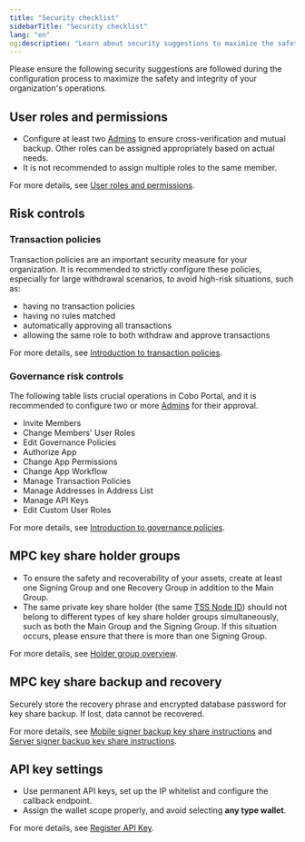 ```yaml
---
title: "Security checklist"
sidebarTitle: "Security checklist"
lang: "en"
og:description: "Learn about security suggestions to maximize the safety and integrity of your organization's operations."
---
```


Please ensure the following security suggestions are followed during the configuration process to maximize the safety and integrity of your organization's operations.

## User roles and permissions
- Configure at least two [Admins](/en/portal/organization/roles-and-permissions) to ensure cross-verification and mutual backup. Other roles can be assigned appropriately based on actual needs. 
- It is not recommended to assign multiple roles to the same member.

For more details, see [User roles and permissions](/en/portal/organization/roles-and-permissions).

## Risk controls

### Transaction policies
Transaction policies are an important security measure for your organization. It is recommended to strictly configure these policies, especially for large withdrawal scenarios, to avoid high-risk situations, such as:
- having no transaction policies
- having no rules matched
- automatically approving all transactions
- allowing the same role to both withdraw and approve transactions

For more details, see [Introduction to transaction policies](/en/portal/risk-controls/tx-policies-overview).

### Governance risk controls
The following table lists crucial operations in Cobo Portal, and it is recommended to configure two or more [Admins](/en/portal/organization/roles-and-permissions) for their approval.

- Invite Members
- Change Members' User Roles
- Edit Governance Policies
- Authorize App
- Change App Permissions
- Change App Workflow
- Manage Transaction Policies
- Manage Addresses in Address List
- Manage API Keys
- Edit Custom User Roles

For more details, see [Introduction to governance policies](/en/portal/organization/governance-intro).

## MPC key share holder groups
- To ensure the safety and recoverability of your assets, create at least one Signing Group and one Recovery Group in addition to the Main Group.
- The same private key share holder (the same [TSS Node ID](/en/portal/glossary#tss-node)) should not belong to different types of key share holder groups simultaneously, such as both the Main Group and the Signing Group. If this situation occurs, please ensure that there is more than one Signing Group.

For more details, see [Holder group overview](/en/portal/mpc-wallets/ocw/holder-group-overview).

## MPC key share backup and recovery
Securely store the recovery phrase and encrypted database password for key share backup. If lost, data cannot be recovered.

For more details, see [Mobile signer backup key share instructions](/en/guard/generate-and-back-up-key-shares#backup-private-key-shares) and [Server signer backup key share instructions](https://www.cobo.com/developers/v2_en/guides/mpc-wallets/server-co-signer/key-shares-backup).

## API key settings
- Use permanent API keys, set up the IP whitelist and configure the callback endpoint.
- Assign the wallet scope properly, and avoid selecting **any type wallet**.

For more details, see [Register API Key](/en/portal/developer-console/create-api-key).
